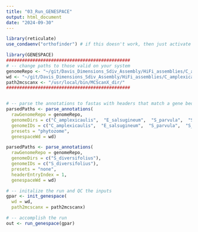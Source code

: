 ```yaml
---
title: "03_Run_GENESPACE"
output: html_document
date: "2024-09-30"
---
```


```r
library(reticulate)
use_condaenv("orthofinder") # if this doesn't work, then just activate the conda environment before starting R.
```


```r
library(GENESPACE)
###############################################
# -- change paths to those valid on your system
genomeRepo <- "~/git/Davis_Dimensions_Sdiv_Assembly/HiFi_assemblies/C_amplexicaulis_S_pinnata_comparisons/input/genespace_genomes"
wd <- "~/git/Davis_Dimensions_Sdiv_Assembly/HiFi_assemblies/C_amplexicaulis_S_pinnata_comparisons/output/genespace"
path2mcscanx <- "/usr/local/bin/MCScanX_dir/"
###############################################


# -- parse the annotations to fastas with headers that match a gene bed file
parsedPaths <- parse_annotations(
  rawGenomeRepo = genomeRepo,
  genomeDirs = c("C_amplexicaulis",  "E_salsugineum",  "S_parvula",  "S_pinnata"),
  genomeIDs = c("C_amplexicaulis",  "E_salsugineum",  "S_parvula",  "S_pinnata"),
  presets = "phytozome",
  genespaceWd = wd)

parsedPaths <- parse_annotations(
  rawGenomeRepo = genomeRepo,
  genomeDirs = c("S_diversifolius"),
  genomeIDs = c("S_diversifolius"),
  presets = "none",
  headerEntryIndex = 1,
  genespaceWd = wd)

# -- initalize the run and QC the inputs
gpar <- init_genespace(
  wd = wd, 
  path2mcscanx = path2mcscanx)

# -- accomplish the run
out <- run_genespace(gpar)
```